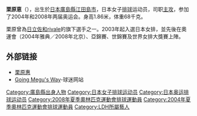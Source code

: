 {{volleyball player infobox
|fullname = 栗原惠
|nickname = 阿惠公主(MEGU)
|image = Megumi Kurihara, 2007-11-06.jpg
|birth_date ={{birth date|1984|07|31|mf=y}}
|birth_place = {{JPN}}[[广岛县|广岛县]][[江田岛市|江田岛市]]
|death_date =
|residence = 
|spike = {{height|m=3.05}}
|block = {{height|m=2.85}}
|height = {{height|m=1.86}}
|weight = {{weight|kg=68}}
|position = [[主攻手|主攻手]] 
|currentclub = [[日立佐和rivale|日立佐和rivale]]
|nationalteam = {{JPN}}  
}} 
{{japanese|japanese=栗原恵|kana= くりはら　めぐみ|romaji= Kurihara Megumi}}
'''栗原恵'''（{{bd|1984年|7月31日|||栗原}}），出生於[[日本|日本]][[廣島縣|廣島縣]][[江田島市|江田島市]]，日本女子[[排球|排球]]运动员，司职[[主攻|主攻]]，参加了2004年和2008年两届奥运会。身高1.86米，体重68千克。

栗原曾為[[日立佐和rivale|日立佐和rivale]]的旗下選手之一。2003年起入選日本女排，並先後在奧運會（2004年雅典／2008年北京）、亞錦賽、世錦賽及世界女排大獎賽上陣。

==外部链接==
* [https://web.archive.org/web/20071023044746/http://pioneer.jp/topec/sports/01.html 栗原惠]
* [https://web.archive.org/web/20071128105449/http://megumikurihara.livedoor.biz/ Going Megu's Way]-球迷网站
{{DEFAULTSORT:Kurihara Megumi}}
[[Category:廣島縣出身人物|Category:廣島縣出身人物]]
[[Category:日本女子排球运动员|Category:日本女子排球运动员]]
[[Category:日本奥运排球运动员|Category:日本奥运排球运动员]]
[[Category:2008年夏季奧林匹克運動會排球運動員|Category:2008年夏季奧林匹克運動會排球運動員]]
[[Category:2004年夏季奧林匹克運動會排球運動員|Category:2004年夏季奧林匹克運動會排球運動員]]
[[Category:LDH所屬藝人|Category:LDH所屬藝人]]

{{Volleyball-Stub}}